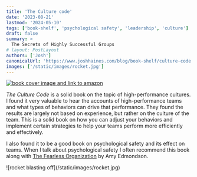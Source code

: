 ```yaml
---
title: 'The Culture code'
date: '2023-08-21'
lastmod: '2024-05-10'
tags: ['book-shelf', 'psychological safety', 'leadership', 'culture']
draft: false
summary: >
  The Secrets of Highly Successful Groups
# layout: PostLayout
authors: ['Josh']
canonicalUrl: 'https://www.joshhaines.com/blog/book-shelf/culture-code'
images: ['/static/images/rocket.jpg']
---
```


<div className="mx-auto w-1/3">
  <a href="https://www.amazon.com/Culture-Code-Secrets-Highly-Successful/dp/1847941273">
    <img
      alt="book cover image and link to amazon"
      src="https://m.media-amazon.com/images/I/415gxAISkiL._SY445_SX342_.jpg"
    />
  </a>
</div>

_The Culture Code_ is a solid book on the topic of high-performance cultures. I found it very valuable to hear the accounts of high-performance teams and what types of behaviors can drive that performance. They found the results are largely not based on experience, but rather on the culture of the team. This is a solid book on how you can adjust your behaviors and implement certain strategies to help your teams perform more efficiently and effectively.

I also found it to be a good book on psychological safety and its effect on teams. When I talk about psychological safety I often recommend this book along with [The Fearless Organization](/blog/book-shelf/fearless-organization) by Amy Edmondson.

<div className="-mx-2 flex flex-wrap justify-center overflow-hidden xl:-mx-2">
  <div className="my-1 w-full overflow-hidden px-2 xl:my-1 xl:w-3/4 xl:px-2">
    ![rocket blasting off](/static/images/rocket.jpg)
  </div>
</div>
